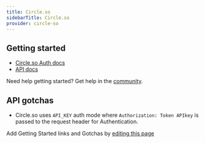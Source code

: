 ```yaml
---
title: Circle.so
sidebarTitle: Circle.so
provider: circle-so
---
```



<Overview />
<PreBuiltTooling provider={providers[pageMetadata.provider]} />


## Getting started

-   [Circle.so Auth docs](https://api.circle.so/#intro)
-   [API docs](https://api.circle.so/)

<Tip>Need help getting started? Get help in the [community](https://nango.dev/slack).</Tip>

## API gotchas

- Circle.so uses `API_KEY` auth mode where `Authorization: Token APIkey` is passed to the request header for Authentication.

<Note>Add Getting Started links and Gotchas by [editing this page](https://github.com/nangohq/nango/tree/master/docs-v2/integrations/all/circle-so.mdx)</Note>